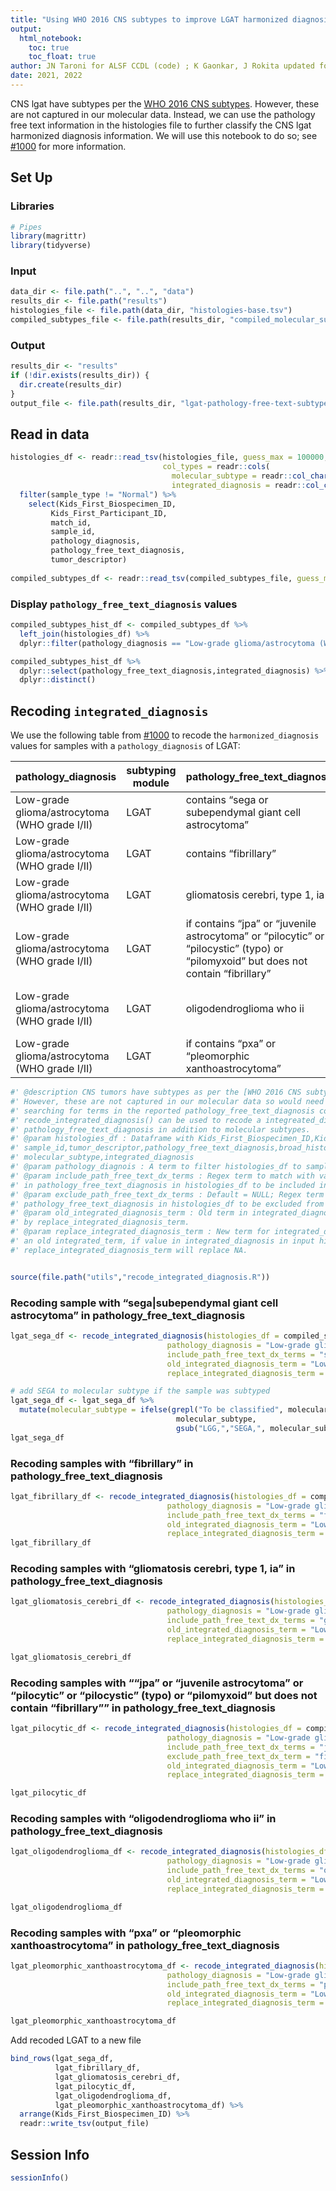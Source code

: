 ```yaml
---
title: "Using WHO 2016 CNS subtypes to improve LGAT harmonized diagnosis"
output: 
  html_notebook:
    toc: true
    toc_float: true
author: JN Taroni for ALSF CCDL (code) ; K Gaonkar, J Rokita updated for LGAT
date: 2021, 2022
---
```


CNS lgat have subtypes per the [WHO 2016 CNS subtypes](https://link.springer.com/content/pdf/10.1007/s00401-016-1545-1.pdf). 
However, these are not captured in our molecular data.
Instead, we can use the pathology free text information in the histologies file to further classify the CNS lgat harmonized diagnosis information.
We will use this notebook to do so; see [#1000](https://github.com/AlexsLemonade/OpenPBTA-analysis/issues/1000) for more information.

## Set Up

### Libraries

```r
# Pipes
library(magrittr)
library(tidyverse)
```

### Input

```r
data_dir <- file.path("..", "..", "data")
results_dir <- file.path("results")
histologies_file <- file.path(data_dir, "histologies-base.tsv")
compiled_subtypes_file <- file.path(results_dir, "compiled_molecular_subtypes.tsv")
```

### Output

```r
results_dir <- "results"
if (!dir.exists(results_dir)) {
  dir.create(results_dir)
}
output_file <- file.path(results_dir, "lgat-pathology-free-text-subtypes.tsv")
```

## Read in data

```r
histologies_df <- readr::read_tsv(histologies_file, guess_max = 100000,
                                  col_types = readr::cols(
                                    molecular_subtype = readr::col_character(),
                                    integrated_diagnosis = readr::col_character())) %>%
  filter(sample_type != "Normal") %>%
    select(Kids_First_Biospecimen_ID,
         Kids_First_Participant_ID,
         match_id,
         sample_id, 
         pathology_diagnosis,
         pathology_free_text_diagnosis,
         tumor_descriptor) 
  
compiled_subtypes_df <- readr::read_tsv(compiled_subtypes_file, guess_max = 100000)
```

### Display `pathology_free_text_diagnosis` values

```r
compiled_subtypes_hist_df <- compiled_subtypes_df %>%
  left_join(histologies_df) %>%
  dplyr::filter(pathology_diagnosis == "Low-grade glioma/astrocytoma (WHO grade I/II)") 

compiled_subtypes_hist_df %>%
  dplyr::select(pathology_free_text_diagnosis,integrated_diagnosis) %>%
  dplyr::distinct()
```

## Recoding `integrated_diagnosis` 

We use the following table from [#1000](https://github.com/AlexsLemonade/OpenPBTA-analysis/issues/1000) to recode the `harmonized_diagnosis` values for samples with a `pathology_diagnosis` of LGAT:

pathology_diagnosis | subtyping module | pathology_free_text_diagnosis | broad_histology | short_histology | integrated_diagnosis
-- | -- | -- | -- | -- | --
Low-grade glioma/astrocytoma (WHO grade I/II) | LGAT | contains "sega or subependymal giant cell astrocytoma" | Low grade astrocytic tumor | LGAT | Subependymal Giant Cell Astrocytoma, `molecular_subtype`
Low-grade glioma/astrocytoma (WHO grade I/II) | LGAT | contains "fibrillary" | Low grade astrocytic tumor | LGAT | Diffuse fibrillary astrocytoma, `molecular_subtype`
Low-grade glioma/astrocytoma (WHO grade I/II) | LGAT | gliomatosis cerebri, type 1, ia | Low grade astrocytic tumor | LGAT | Gliomatosis cerebri, `molecular_subtype`
Low-grade glioma/astrocytoma (WHO grade I/II) | LGAT | if contains "jpa" or "juvenile astrocytoma" or "pilocytic" or "pilocystic" (typo) or "pilomyxoid" but does not contain "fibrillary" | Low grade astrocytic tumor | LGAT | Pilocytic astrocytoma, `molecular_subtype`
Low-grade glioma/astrocytoma (WHO grade I/II) | LGAT | oligodendroglioma who ii | Diffuse astrocytic and oligodendroglial tumor | Oligodendroglioma | Oligodendroglioma, `molecular_subtype`
Low-grade glioma/astrocytoma (WHO grade I/II) | LGAT | if contains "pxa" or "pleomorphic xanthoastrocytoma" | Low grade astrocytic tumor | LGAT | Pleomorphic xanthoastrocytoma, `molecular_subtype`

```r

#' @description CNS tumors have subtypes as per the [WHO 2016 CNS subtypes](https://link.springer.com/content/pdf/10.1007/s00401-016-1545-1.pdf). 
#' However, these are not captured in our molecular data so would need to be updated by
#' searching for terms in the reported pathology_free_text_diagnosis column in OpenPBTA histology file.
#' recode_integrated_diagnosis() can be used to recode a integreated_diagnosis based on the
#' pathology_free_text_diagnosis in addition to molecular subtypes.
#' @param histologies_df : Dataframe with Kids_First_Biospecimen_ID,Kids_First_Participant_ID,
#' sample_id,tumor_descriptor,pathology_free_text_diagnosis,broad_histology,short_histology,
#' molecular_subtype,integrated_diagnosis
#' @param pathology_diagnois : A term to filter histologies_df to samples that will be recoded
#' @param include_path_free_text_dx_terms : Regex term to match with values 
#' in pathology_free_text_diagnosis in histologies_df to be included in the recoding analysis
#' @param exclude_path_free_text_dx_terms : Default = NULL; Regex term to match with values in 
#' pathology_free_text_diagnosis in histologies_df to be excluded from the recoding analysis
#' @param old_integrated_diagnosis_term : Old term in integrated_diagnosis that should be replaced 
#' by replace_integrated_diagnosis_term.
#' @param replace_integrated_diagnosis_term : New term for integrated_diagnosis that will replace 
#' an old integrated_term, if value in integrated_diagnosis in input histologies_df is NA then 
#' replace_integrated_diagnosis_term will replace NA.


source(file.path("utils","recode_integrated_diagnosis.R"))

```

### Recoding sample with "sega|subependymal giant cell astrocytoma" in pathology_free_text_diagnosis

```r

lgat_sega_df <- recode_integrated_diagnosis(histologies_df = compiled_subtypes_hist_df,
                                   pathology_diagnosis = "Low-grade glioma/astrocytoma (WHO grade I/II)",
                                   include_path_free_text_dx_terms = "sega|subependymal giant cell astrocytoma",
                                   old_integrated_diagnosis_term = "Low-grade glioma/astrocytoma",
                                   replace_integrated_diagnosis_term = "Subependymal Giant Cell Astrocytoma")

# add SEGA to molecular subtype if the sample was subtyped
lgat_sega_df <- lgat_sega_df %>%
  mutate(molecular_subtype = ifelse(grepl("To be classified", molecular_subtype), 
                                     molecular_subtype, 
                                     gsub("LGG,","SEGA,", molecular_subtype)))
lgat_sega_df
```

### Recoding samples with "fibrillary" in pathology_free_text_diagnosis

```r
lgat_fibrillary_df <- recode_integrated_diagnosis(histologies_df = compiled_subtypes_hist_df,
                                   pathology_diagnosis = "Low-grade glioma/astrocytoma (WHO grade I/II)",
                                   include_path_free_text_dx_terms = "fibrillary",
                                   old_integrated_diagnosis_term = "Low-grade glioma/astrocytoma",
                                   replace_integrated_diagnosis_term = "Diffuse fibrillary astrocytoma")
lgat_fibrillary_df
```


### Recoding samples with "gliomatosis cerebri, type 1, ia" in pathology_free_text_diagnosis
```r
lgat_gliomatosis_cerebri_df <- recode_integrated_diagnosis(histologies_df = compiled_subtypes_hist_df,
                                   pathology_diagnosis = "Low-grade glioma/astrocytoma (WHO grade I/II)",
                                   include_path_free_text_dx_terms = "gliomatosis cerebri, type 1, ia",
                                   old_integrated_diagnosis_term = "Low-grade glioma/astrocytoma",
                                   replace_integrated_diagnosis_term = "Gliomatosis cerebri")

lgat_gliomatosis_cerebri_df
```

### Recoding samples with ""jpa" or "juvenile astrocytoma" or "pilocytic" or "pilocystic" (typo) or "pilomyxoid" but does not contain "fibrillary"" in pathology_free_text_diagnosis
```r
lgat_pilocytic_df <- recode_integrated_diagnosis(histologies_df = compiled_subtypes_hist_df,
                                   pathology_diagnosis = "Low-grade glioma/astrocytoma (WHO grade I/II)",
                                   include_path_free_text_dx_terms = "jpa|juvenile astrocytoma|juvenile astocytoma|pilocytic|pilocystic|pilocytioc|pilomyxoid|piloxymoid",
                                   exclude_path_free_text_dx_term = "fibrillary",
                                   old_integrated_diagnosis_term = "Low-grade glioma/astrocytoma",
                                   replace_integrated_diagnosis_term = "Pilocytic astrocytoma")

lgat_pilocytic_df
```


### Recoding samples with "oligodendroglioma who ii" in pathology_free_text_diagnosis
```r
lgat_oligodendroglioma_df <- recode_integrated_diagnosis(histologies_df = compiled_subtypes_hist_df,
                                   pathology_diagnosis = "Low-grade glioma/astrocytoma (WHO grade I/II)",
                                   include_path_free_text_dx_terms = "oligodendroglioma who ii",
                                   old_integrated_diagnosis_term = "Low-grade glioma/astrocytoma",
                                   replace_integrated_diagnosis_term = "Oligodendroglioma")

lgat_oligodendroglioma_df
```

### Recoding samples with "pxa" or "pleomorphic xanthoastrocytoma" in pathology_free_text_diagnosis
```r
lgat_pleomorphic_xanthoastrocytoma_df <- recode_integrated_diagnosis(histologies_df = compiled_subtypes_hist_df,
                                   pathology_diagnosis = "Low-grade glioma/astrocytoma (WHO grade I/II)",
                                   include_path_free_text_dx_terms = "pleomorphic xanthroastrocytoma|pleomorphic xantoastrocytoma|pleomorphic xanthoastrocytoma|pxa",
                                   old_integrated_diagnosis_term = "Low-grade glioma/astrocytoma",
                                   replace_integrated_diagnosis_term = "Pleomorphic xanthoastrocytoma")

lgat_pleomorphic_xanthoastrocytoma_df
```


Add recoded LGAT to a new file

```r
bind_rows(lgat_sega_df,
          lgat_fibrillary_df,
          lgat_gliomatosis_cerebri_df,
          lgat_pilocytic_df,
          lgat_oligodendroglioma_df,
          lgat_pleomorphic_xanthoastrocytoma_df) %>%
  arrange(Kids_First_Biospecimen_ID) %>%
  readr::write_tsv(output_file)
```

## Session Info

```r
sessionInfo()
```